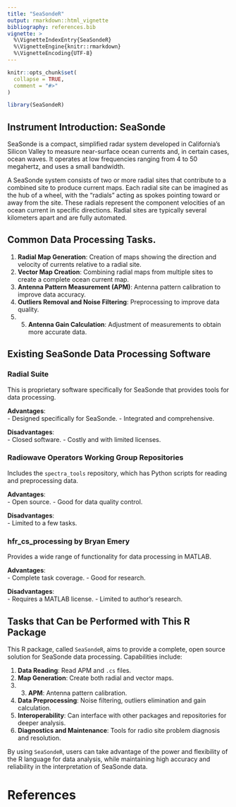 ```yaml
---
title: "SeaSondeR"
output: rmarkdown::html_vignette
bibliography: references.bib
vignette: >
  %\VignetteIndexEntry{SeaSondeR}
  %\VignetteEngine{knitr::rmarkdown}
  %\VignetteEncoding{UTF-8}
---
```


```r
knitr::opts_chunk$set(
  collapse = TRUE,
  comment = "#>"
)
```

```r
library(SeaSondeR)
```

## Instrument Introduction: SeaSonde

SeaSonde is a compact, simplified radar system developed in California's Silicon Valley to measure near-surface ocean currents and, in certain cases, ocean waves. It operates at low frequencies ranging from 4 to 50 megahertz, and uses a small bandwidth.

A SeaSonde system consists of two or more radial sites that contribute to a combined site to produce current maps. Each radial site can be imagined as the hub of a wheel, with the "radials" acting as spokes pointing toward or away from the site. These radials represent the component velocities of an ocean current in specific directions. Radial sites are typically several kilometers apart and are fully automated.

## Common Data Processing Tasks.

1. **Radial Map Generation**: Creation of maps showing the direction and velocity of currents relative to a radial site.
2. **Vector Map Creation**: Combining radial maps from multiple sites to create a complete ocean current map.
3. **Antenna Pattern Measurement (APM)**: Antenna pattern calibration to improve data accuracy.
4. **Outliers Removal and Noise Filtering**: Preprocessing to improve data quality.
5. 5. **Antenna Gain Calculation**: Adjustment of measurements to obtain more accurate data.

## Existing SeaSonde Data Processing Software

### Radial Suite

This is proprietary software specifically for SeaSonde that provides tools for data processing.

**Advantages**:  
- Designed specifically for SeaSonde.
- Integrated and comprehensive.

**Disadvantages**:  
- Closed software.
- Costly and with limited licenses.

### Radiowave Operators Working Group Repositories

Includes the `spectra_tools` repository, which has Python scripts for reading and preprocessing data.

**Advantages**:  
- Open source.
- Good for data quality control.

**Disadvantages**:  
- Limited to a few tasks.

### hfr_cs_processing by Bryan Emery

Provides a wide range of functionality for data processing in MATLAB.

**Advantages**:  
- Complete task coverage.
- Good for research.

**Disadvantages**:  
- Requires a MATLAB license.
- Limited to author's research.

## Tasks that Can be Performed with This R Package

This R package, called `SeaSondeR`, aims to provide a complete, open source solution for SeaSonde data processing. Capabilities include:

1. **Data Reading**: Read APM and `.cs` files.
2. **Map Generation**: Create both radial and vector maps.
3. 3. **APM**: Antenna pattern calibration.
4. **Data Preprocessing**: Noise filtering, outliers elimination and gain calculation.
5. **Interoperability**: Can interface with other packages and repositories for deeper analysis.
6. **Diagnostics and Maintenance**: Tools for radio site problem diagnosis and resolution.

By using `SeaSondeR`, users can take advantage of the power and flexibility of the R language for data analysis, while maintaining high accuracy and reliability in the interpretation of SeaSonde data.


# References
